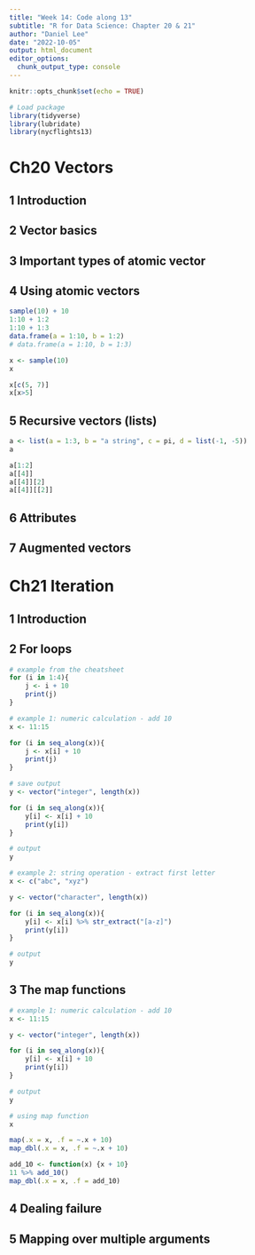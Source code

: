 ```yaml
---
title: "Week 14: Code along 13"
subtitle: "R for Data Science: Chapter 20 & 21"
author: "Daniel Lee"
date: "2022-10-05"
output: html_document
editor_options: 
  chunk_output_type: console
---
```


```r
knitr::opts_chunk$set(echo = TRUE)

# Load package
library(tidyverse)
library(lubridate)
library(nycflights13)
```

# Ch20 Vectors

## 1 Introduction

## 2 Vector basics

## 3 Important types of atomic vector

## 4 Using atomic vectors

```r
sample(10) + 10
1:10 + 1:2
1:10 + 1:3
data.frame(a = 1:10, b = 1:2)
# data.frame(a = 1:10, b = 1:3)
```

```r
x <- sample(10)
x

x[c(5, 7)]
x[x>5]
```

## 5 Recursive vectors (lists)

```r
a <- list(a = 1:3, b = "a string", c = pi, d = list(-1, -5))
a

a[1:2]
a[[4]]
a[[4]][2]
a[[4]][[2]]
```


## 6 Attributes

## 7 Augmented vectors


# Ch21 Iteration

## 1 Introduction

## 2 For loops

```r
# example from the cheatsheet
for (i in 1:4){
    j <- i + 10
    print(j)
}

# example 1: numeric calculation - add 10 
x <- 11:15

for (i in seq_along(x)){
    j <- x[i] + 10
    print(j)
}

# save output
y <- vector("integer", length(x))

for (i in seq_along(x)){
    y[i] <- x[i] + 10
    print(y[i])
}

# output
y

# example 2: string operation - extract first letter
x <- c("abc", "xyz")

y <- vector("character", length(x))

for (i in seq_along(x)){
    y[i] <- x[i] %>% str_extract("[a-z]")
    print(y[i])
}

# output
y
```

## 3 The map functions

```r
# example 1: numeric calculation - add 10 
x <- 11:15

y <- vector("integer", length(x))

for (i in seq_along(x)){
    y[i] <- x[i] + 10
    print(y[i])
}

# output
y
```

```r
# using map function
x

map(.x = x, .f = ~.x + 10)
map_dbl(.x = x, .f = ~.x + 10)

add_10 <- function(x) {x + 10}
11 %>% add_10()
map_dbl(.x = x, .f = add_10)
```

## 4 Dealing failure


## 5 Mapping over multiple arguments


